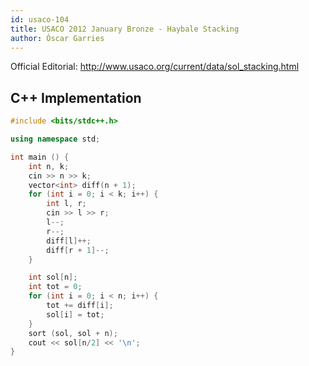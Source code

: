 ```yaml
---
id: usaco-104
title: USACO 2012 January Bronze - Haybale Stacking
author: Óscar Garries
---
```


Official Editorial: http://www.usaco.org/current/data/sol_stacking.html

<LanguageSection>
<CPPSection>

## C++ Implementation

```cpp
#include <bits/stdc++.h>

using namespace std;

int main () {
	int n, k;
	cin >> n >> k;
	vector<int> diff(n + 1);
	for (int i = 0; i < k; i++) {
		int l, r;
		cin >> l >> r;
		l--;
		r--;
		diff[l]++;
		diff[r + 1]--;
	}

	int sol[n];
	int tot = 0;
	for (int i = 0; i < n; i++) {
		tot += diff[i];
		sol[i] = tot;
	}
	sort (sol, sol + n);
	cout << sol[n/2] << '\n';
}

```

</CPPSection>
</LanguageSection>
